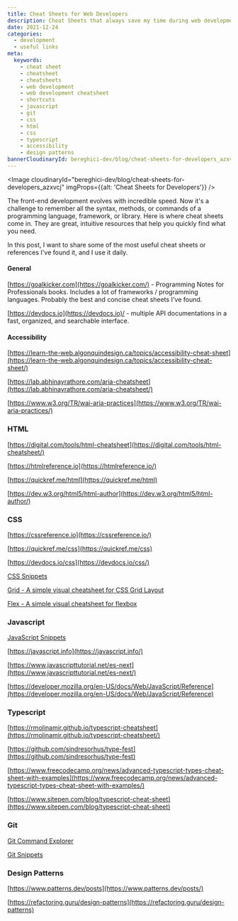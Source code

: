 ```yaml
---
title: Cheat Sheets for Web Developers
description: Cheat Sheets that always save my time during web development 🚀
date: 2021-12-24
categories:
  - development
  - useful links
meta:
  keywords:
    - cheat sheet
    - cheatsheet
    - cheatsheets
    - web development
    - web development cheatsheet
    - shortcuts
    - javascript
    - git
    - css
    - html
    - css
    - typescript
    - accessibility
    - design patterns
bannerCloudinaryId: bereghici-dev/blog/cheat-sheets-for-developers_azxvcj
---
```


<Image
  cloudinaryId="bereghici-dev/blog/cheat-sheets-for-developers_azxvcj"
  imgProps={{alt: 'Cheat Sheets for Developers'}}
/>

The front-end development evolves with incredible speed. Now it's a challenge to
remember all the syntax, methods, or commands of a programming language,
framework, or library. Here is where cheat sheets come in. They are great,
intuitive resources that help you quickly find what you need.

In this post, I want to share some of the most useful cheat sheets or references
I've found it, and I use it daily.

#### General

[https://goalkicker.com](https://goalkicker.com/) - Programming Notes for
Professionals books. Includes a lot of frameworks / programming languages.
Probably the best and concise cheat sheets I've found.

[https://devdocs.io](https://devdocs.io)/ - multiple API documentations in a fast, organized, and searchable interface.

#### Accessibility

[https://learn-the-web.algonquindesign.ca/topics/accessibility-cheat-sheet](https://learn-the-web.algonquindesign.ca/topics/accessibility-cheat-sheet/)

[https://lab.abhinayrathore.com/aria-cheatsheet](https://lab.abhinayrathore.com/aria-cheatsheet/)

[https://www.w3.org/TR/wai-aria-practices](https://www.w3.org/TR/wai-aria-practices/)

### HTML

[https://digital.com/tools/html-cheatsheet](https://digital.com/tools/html-cheatsheet/)

[https://htmlreference.io](https://htmlreference.io/)

[https://quickref.me/html](https://quickref.me/html)

[https://dev.w3.org/html5/html-author](https://dev.w3.org/html5/html-author/)

### CSS

[https://cssreference.io](https://cssreference.io/)

[https://quickref.me/css](https://quickref.me/css)

[https://devdocs.io/css](https://devdocs.io/css/)

[CSS Snippets](https://www.30secondsofcode.org/css/p/1)

[Grid - A simple visual cheatsheet for CSS Grid Layout](https://grid.malven.co/)

[Flex - A simple visual cheatsheet for flexbox](https://flexbox.malven.co/)

### Javascript

[JavaScript Snippets](https://www.30secondsofcode.org/)

[https://javascript.info](https://javascript.info/)

[https://www.javascripttutorial.net/es-next](https://www.javascripttutorial.net/es-next/)

[https://developer.mozilla.org/en-US/docs/Web/JavaScript/Reference](https://developer.mozilla.org/en-US/docs/Web/JavaScript/Reference)

### Typescript

[https://rmolinamir.github.io/typescript-cheatsheet](https://rmolinamir.github.io/typescript-cheatsheet/)

[https://github.com/sindresorhus/type-fest](https://github.com/sindresorhus/type-fest)

[https://www.freecodecamp.org/news/advanced-typescript-types-cheat-sheet-with-examples](https://www.freecodecamp.org/news/advanced-typescript-types-cheat-sheet-with-examples/)

[https://www.sitepen.com/blog/typescript-cheat-sheet](https://www.sitepen.com/blog/typescript-cheat-sheet)

### Git

[Git Command Explorer](https://gitexplorer.com/)

[Git Snippets](https://www.30secondsofcode.org/git/p/1)

### Design Patterns

[https://www.patterns.dev/posts](https://www.patterns.dev/posts/)

[https://refactoring.guru/design-patterns](https://refactoring.guru/design-patterns)
